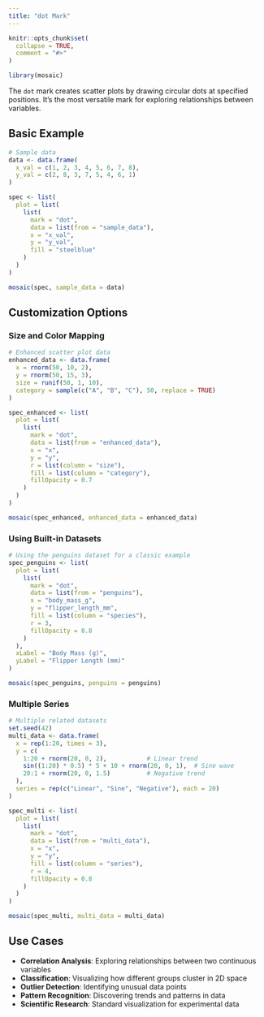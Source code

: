 ```yaml
---
title: "dot Mark"
---
```


```r
knitr::opts_chunk$set(
  collapse = TRUE,
  comment = "#>"
)
```

```r
library(mosaic)
```

The `dot` mark creates scatter plots by drawing circular dots at specified positions. It's the most versatile mark for exploring relationships between variables.

## Basic Example

```r
# Sample data
data <- data.frame(
  x_val = c(1, 2, 3, 4, 5, 6, 7, 8),
  y_val = c(2, 8, 3, 7, 5, 4, 6, 1)
)

spec <- list(
  plot = list(
    list(
      mark = "dot",
      data = list(from = "sample_data"),
      x = "x_val",
      y = "y_val",
      fill = "steelblue"
    )
  )
)

mosaic(spec, sample_data = data)
```

## Customization Options

### Size and Color Mapping

```r
# Enhanced scatter plot data
enhanced_data <- data.frame(
  x = rnorm(50, 10, 2),
  y = rnorm(50, 15, 3),
  size = runif(50, 1, 10),
  category = sample(c("A", "B", "C"), 50, replace = TRUE)
)

spec_enhanced <- list(
  plot = list(
    list(
      mark = "dot",
      data = list(from = "enhanced_data"),
      x = "x",
      y = "y",
      r = list(column = "size"),
      fill = list(column = "category"),
      fillOpacity = 0.7
    )
  )
)

mosaic(spec_enhanced, enhanced_data = enhanced_data)
```

### Using Built-in Datasets

```r
# Using the penguins dataset for a classic example
spec_penguins <- list(
  plot = list(
    list(
      mark = "dot",
      data = list(from = "penguins"),
      x = "body_mass_g",
      y = "flipper_length_mm",
      fill = list(column = "species"),
      r = 3,
      fillOpacity = 0.8
    )
  ),
  xLabel = "Body Mass (g)",
  yLabel = "Flipper Length (mm)"
)

mosaic(spec_penguins, penguins = penguins)
```

### Multiple Series

```r
# Multiple related datasets
set.seed(42)
multi_data <- data.frame(
  x = rep(1:20, times = 3),
  y = c(
    1:20 + rnorm(20, 0, 2),           # Linear trend
    sin((1:20) * 0.5) * 5 + 10 + rnorm(20, 0, 1),  # Sine wave
    20:1 + rnorm(20, 0, 1.5)          # Negative trend
  ),
  series = rep(c("Linear", "Sine", "Negative"), each = 20)
)

spec_multi <- list(
  plot = list(
    list(
      mark = "dot",
      data = list(from = "multi_data"),
      x = "x",
      y = "y",
      fill = list(column = "series"),
      r = 4,
      fillOpacity = 0.8
    )
  )
)

mosaic(spec_multi, multi_data = multi_data)
```

## Use Cases

- **Correlation Analysis**: Exploring relationships between two continuous variables
- **Classification**: Visualizing how different groups cluster in 2D space
- **Outlier Detection**: Identifying unusual data points
- **Pattern Recognition**: Discovering trends and patterns in data
- **Scientific Research**: Standard visualization for experimental data
